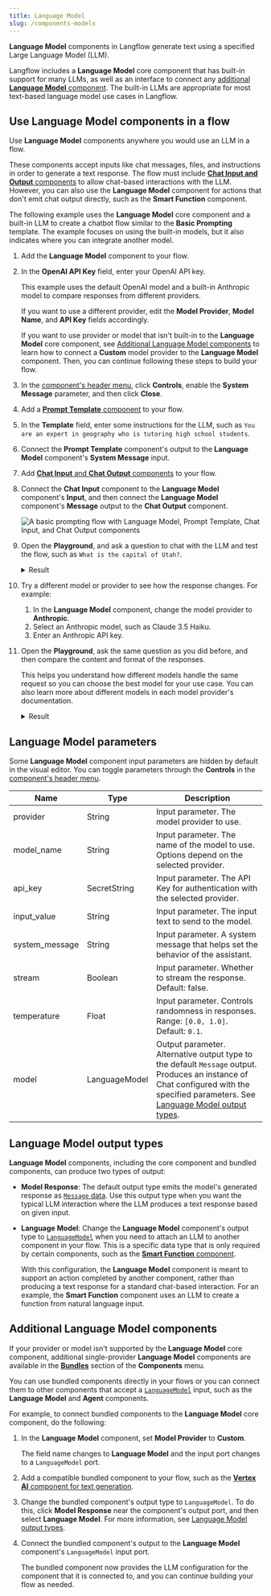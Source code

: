 ```yaml
---
title: Language Model
slug: /components-models
---
```



**Language Model** components in Langflow generate text using a specified Large Language Model (LLM).

Langflow includes a **Language Model** core component that has built-in support for many LLMs, as well as an interface to connect any [additional **Language Model** component](#additional-language-model-components).
The built-in LLMs are appropriate for most text-based language model use cases in Langflow.

## Use Language Model components in a flow

Use **Language Model** components anywhere you would use an LLM in a flow.

These components accept inputs like chat messages, files, and instructions in order to generate a text response.
The flow must include [**Chat Input and Output** components](/components-io#chat-io) to allow chat-based interactions with the LLM.
However, you can also use the **Language Model** component for actions that don't emit chat output directly, such as the **Smart Function** component.

The following example uses the **Language Model** core component and a built-in LLM to create a chatbot flow similar to the **Basic Prompting** template.
The example focuses on using the built-in models, but it also indicates where you can integrate another model.

1. Add the **Language Model** component to your flow.

2. In the **OpenAI API Key** field, enter your OpenAI API key.

    This example uses the default OpenAI model and a built-in Anthropic model to compare responses from different providers.

    If you want to use a different provider, edit the **Model Provider**, **Model Name**, and **API Key** fields accordingly.

    If you want to use provider or model that isn't built-in to the **Language Model** core component, see [Additional Language Model components](#additional-language-model-components) to learn how to connect a **Custom** model provider to the **Language Model** component.
    Then, you can continue following these steps to build your flow.

3. In the [component's header menu](/concepts-components#component-menus), click <Icon name="SlidersHorizontal" aria-hidden="true"/> **Controls**, enable the **System Message** parameter, and then click **Close**.

4. Add a [**Prompt Template** component](/components-prompts) to your flow.

5. In the **Template** field, enter some instructions for the LLM, such as `You are an expert in geography who is tutoring high school students`.

6. Connect the **Prompt Template** component's output to the **Language Model** component's **System Message** input.

7. Add [**Chat Input** and **Chat Output** components](/components-io#chat-io) to your flow.

8. Connect the **Chat Input** component to the **Language Model** component's **Input**, and then connect the **Language Model** component's **Message** output to the **Chat Output** component.

    ![A basic prompting flow with Language Model, Prompt Template, Chat Input, and Chat Output components](/img/component-language-model.png)

9. Open the **Playground**, and ask a question to chat with the LLM and test the flow, such as `What is the capital of Utah?`.

    <details>
    <summary>Result</summary>

    The following response is an example of an OpenAI model's response.
    Your actual response may vary based on the model version at the time of your request, your template, and input.

    ```
    The capital of Utah is Salt Lake City. It is not only the largest city in the state but also serves as the cultural and economic center of Utah. Salt Lake City was founded in 1847 by Mormon pioneers and is known for its proximity to the Great Salt Lake and its role in the history of the Church of Jesus Christ of Latter-day Saints. For more information, you can refer to sources such as the U.S. Geological Survey or the official state website of Utah.
    ```

    </details>

10. Try a different model or provider to see how the response changes. For example:

    1. In the **Language Model** component, change the model provider to **Anthropic**.
    2. Select an Anthropic model, such as Claude 3.5 Haiku.
    3. Enter an Anthropic API key.

11. Open the **Playground**, ask the same question as you did before, and then compare the content and format of the responses.

    This helps you understand how different models handle the same request so you can choose the best model for your use case.
    You can also learn more about different models in each model provider's documentation.

    <details>
    <summary>Result</summary>

    The following response is an example of an Anthropic model's response.
    Your actual response may vary based on the model version at the time of your request, your template, and input.

    Note that this response is shorter and includes sources, whereas the OpenAI response was more encyclopedic and didn't cite sources.

    ```
    The capital of Utah is Salt Lake City. It is also the most populous city in the state. Salt Lake City has been the capital of Utah since 1896, when Utah became a state.
    Sources:
    Utah State Government Official Website (utah.gov)
    U.S. Census Bureau
    Encyclopedia Britannica
    ```

    </details>

## Language Model parameters

Some **Language Model** component input parameters are hidden by default in the visual editor.
You can toggle parameters through the <Icon name="SlidersHorizontal" aria-hidden="true"/> **Controls** in the [component's header menu](/concepts-components#component-menus).

| Name | Type | Description |
|------|------|-------------|
| provider | String | Input parameter. The model provider to use. |
| model_name | String | Input parameter. The name of the model to use. Options depend on the selected provider. |
| api_key | SecretString | Input parameter. The API Key for authentication with the selected provider. |
| input_value | String | Input parameter. The input text to send to the model. |
| system_message | String | Input parameter. A system message that helps set the behavior of the assistant. |
| stream | Boolean | Input parameter. Whether to stream the response. Default: false. |
| temperature | Float | Input parameter. Controls randomness in responses. Range: `[0.0, 1.0]`. Default: `0.1`. |
| model | LanguageModel | Output parameter. Alternative output type to the default `Message` output. Produces an instance of Chat configured with the specified parameters. See [Language Model output types](#language-model-output-types). |

## Language Model output types

**Language Model** components, including the core component and bundled components, can produce two types of output:

* **Model Response**: The default output type emits the model's generated response as [`Message` data](/data-types#message).
Use this output type when you want the typical LLM interaction where the LLM produces a text response based on given input.

* **Language Model**: Change the **Language Model** component's output type to [`LanguageModel`](/data-types#languagemodel) when you need to attach an LLM to another component in your flow.
This is a specific data type that is only required by certain components, such as the [**Smart Function** component](/components-processing#smart-function).

    With this configuration, the **Language Model** component is meant to support an action completed by another component, rather than producing a text response for a standard chat-based interaction.
    For an example, the **Smart Function** component uses an LLM to create a function from natural language input.

## Additional Language Model components

If your provider or model isn't supported by the **Language Model** core component, additional single-provider **Language Model** components are available in the [**Bundles**](/components-bundle-components) section of the **Components** menu.

You can use bundled components directly in your flows or you can connect them to other components that accept a [`LanguageModel`](/data-types#languagemodel) input, such as the **Language Model** and **Agent** components.

For example, to connect bundled components to the **Language Model** core component, do the following:

1. In the **Language Model** component, set **Model Provider** to **Custom**.

    The field name changes to **Language Model** and the input port changes to a `LanguageModel` port.

2. Add a compatible bundled component to your flow, such as the [**Vertex AI** component for text generation](/bundles-vertexai).

3. Change the bundled component's output type to `LanguageModel`.
To do this, click **Model Response** near the component's output port, and then select **Language Model**.
For more information, see [Language Model output types](#language-model-output-types).

4. Connect the bundled component's output to the **Language Model** component's `LanguageModel` input port.

    The bundled component now provides the LLM configuration for the component that it is connected to, and you can continue building your flow as needed.